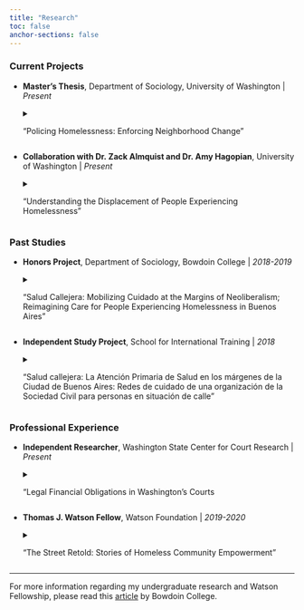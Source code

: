 ```yaml
---
title: "Research"
toc: false
anchor-sections: false
---
```


### **Current Projects**

- **Master's Thesis**, Department of Sociology, University of Washington | *Present*

    <details><summary>
    "Policing Homelessness: Enforcing Neighborhood Change"
    </summary>
    <p>
    This paper will utilize spatial analysis to examine the relationship between neighborhood dynamics and policing homelessness in Seattle, WA.
    <p>
    </details>

- **Collaboration with Dr. Zack Almquist and Dr. Amy Hagopian**, University of Washington | *Present*

    <details><summary>
    "Understanding the Displacement of People Experiencing Homelessness"
    </summary>
    <p>
    This study employs spatial and temporal data to model the relational event nature of encampment clearances in Seattle, WA.
    <p>
    </details>

### **Past Studies**

- **Honors Project**, Department of Sociology, Bowdoin College | *2018-2019*

    <details><summary>
    "Salud Callejera: Mobilizing Cuidado at the Margins of Neoliberalism; Reimagining Care for People Experiencing Homelessness in Buenos Aires"
    </summary>
    <p>
    Based in Buenos Aires, Argentina, my [Honors Thesis](https://digitalcommons.bowdoin.edu/honorsprojects/113/){target="_blank"} analyzes care for people experiencing homelessness as a site for both reproducing and resisting neoliberal governance. This study finds that municipal services and the public health system render individuals responsible for housing insecurity by medicalizing poverty as a symptom of psychosocial illness. As an alternative, civil society networks reimagine care as a collective right and site of political mobilization. In addition to field observations, I draw upon interviews with people experiencing or at risk of homelessness, members of civil society organizations, public health providers, and municipal social workers.
    <p>
    </details>

- **Independent Study Project**, School for International Training | *2018*

    <details><summary>
    "Salud callejera: La Atención Primaria de Salud en los márgenes de la Ciudad de Buenos Aires: Redes de cuidado de una organización de la Sociedad Civil para personas en situación de calle"
    </summary>
    <p>
    This [study](https://digitalcollections.sit.edu/isp_collection/2769/){target="_blank"} examines how civil society networks facilitate access to primary care for people experiencing homelessness in Buenos Aires, Argentina. Drawing upon interviews and field observations, I also explore how care differs across state services, civil society networks, and peer groups.
    <p>
    </details>

### **Professional Experience**

- **Independent Researcher**, Washington State Center for Court Research \| *Present*

    <details><summary>
    "Legal Financial Obligations in Washington's Courts
    </summary>
    <p>
    I'm helping draft a legislative report examining legal financial obligations across Washington courts. The project also involves quantitative and text data analysis, stakeholder engagement, and writing for public audiences.
    <p>
    </details>

- **Thomas J. Watson Fellow**, Watson Foundation \| *2019-2020*

    <details><summary>
    "The Street Retold: Stories of Homeless Community Empowerment"
    </summary>
    <p>
    This international [project](https://fellows.watson.foundation/51/fellows/brandon-morande.html){target="_blank"} explores how peer-based initiatives empower people confronting homelessness to share experiences, develop solidarity, and help one another survive the streets. I also examine how these communities occupy often inaccessible spaces to change perceptions of homelessness. I documented my observations and interviewees' stories on Instagram, [\@thestreetretold](https://www.instagram.com/thestreetretold/){target="_blank"}.
    <p>
    </details>

---

For more information regarding my undergraduate research and Watson Fellowship, please read this [article](https://www.bowdoin.edu/news/2019/04/after-reaching-out-to-the-homeless-a-senior-discovers-how-they-help-themselves.html){target="_blank"} by Bowdoin College.
